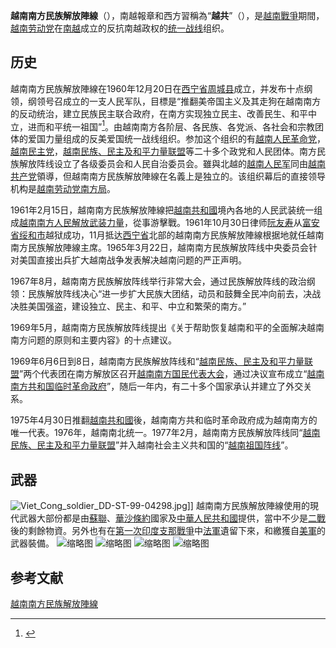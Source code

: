 {{dablink|在中文裡，「'''越共'''」一詞也是'''[[越南共產黨|越南共產黨]]'''的簡稱。}}

{{Infobox War Faction
|name=越南南方民族解放陣線<br>{{lang|vi|Mặt trận Dân tộc Giải phóng miền Nam Việt Nam}}
|war=[[越南戰爭|越南戰爭]]
|image=[[Image:FNL_Flag.svg|250px]]
|caption=越南南方民族解放陣線旗帜，于1960年开始使用<ref>{{Cite web |url=http://flagspot.net/flags/vn-vcong.html |title=National Liberation Front (Viet Cong) |accessdate=2014-10-07 |archive-date=2014-10-26 |archive-url=https://web.archive.org/web/20141026085518/https://flagspot.net/flags/vn-vcong.html |dead-url=yes }}</ref>
|active=1954年－1976年
|ideology= [[共产主义|共产主义]]<br>[[马克思列宁主义|马克思列宁主义]]<br>[[胡志明思想|胡志明思想]]<br>[[越南民族主义|越南民族主义]]<br>[[左翼民族主义|左翼民族主义]]<br>[[反修正主义|反修正主义]]
|leaders =
{{unbulleted list |[[阮友寿|阮友寿]]{{smaller| 主席}} |[[黄晋发|黄晋发]]{{smaller| 副主席<ref>Also general secretary.</ref>}} |[[冯文恭|冯文恭]]{{smaller| 副主席}} |[[武志公|武志公]]{{smaller| 副主席}}<ref name="Burchett">Burchett, Wilfred (1963): "[http://www.marxists.org/archive/burchett/1963/the-furtive-war/ch05.htm Liberation Front: Formation of the NLF] {{Wayback|url=http://www.marxists.org/archive/burchett/1963/the-furtive-war/ch05.htm |date=20140501053644 }}", ''The Furtive War'', International Publishers, New York.</ref>}}
{{center|'''越南南方人民解放武装力量司令'''}} {{unbulleted list |[[阮友战|阮友战]]{{smaller|（1961–1963）}}|[[陈文茶|陈文茶]]{{smaller|（1963–1967）}}|[[黄文太|黄文太]]{{smaller|（1967–1973）}} |[[陈文茶|陈文茶]]{{smaller|（1973–1975）}} }}
{{center|'''[[越南劳动党南方局|越南劳动党南方局]]书记'''}} {{unbulleted list |[[阮文灵|阮文灵]]{{smaller|（1961–1964）}} |[[阮志清|阮志清]]{{smaller|（1964–1967）}}|[[范雄|范雄]]{{smaller|（1967–1975）}}}}
{{center|'''[[越南南方共和国|越南南方共和国]]'''}} {{unbulleted list |[[阮友寿|阮友寿]]{{smaller| 顾问委员会主席（国家元首）}} |[[黄晋发|黄晋发]]{{smaller| 政府主席（总理）}} |[[阮氏萍|阮氏萍]]{{smaller| 外交部长}} |[[陈南忠|陈南忠]]{{smaller| 国防部长}}<ref name="Trung">{{cite news |title=Man in the News: Lt.-Gen. Tran Van Tra |url=http://www.osaarchivum.org/files/holdings/300/8/3/text/38-1-104.shtml |date=February 2, 1973 |deadurl=yes |archiveurl=https://web.archive.org/web/20090823065247/http://www.osaarchivum.org/files/holdings/300/8/3/text/38-1-104.shtml |archivedate=2009年8月23日 }}</ref>|[[张如磉|张如磉]]{{smaller| 司法部长<ref>{{cite web |first=Dr. Ernest |last=Bolt |publisher=[[University_of_Richmond|University of Richmond]] |url=http://facultystaff.richmond.edu/~ebolt/history398/PRG(1969-1975)TVT.html |title=Provisional Revolutionary Government of South Vietnam (1969–1975) |access-date=2014-10-07 |archive-url=https://web.archive.org/web/20141026085459/https://facultystaff.richmond.edu/~ebolt/history398/PRG(1969-1975)TVT.html |archive-date=2014-10-26 |dead-url=yes }}</ref>}} }}
|area={{flag|South Vietnam}}<br />{{flag|Republic of South Vietnam}}
|strength=
|partof=
|previous=[[越南独立同盟会|越南独立同盟会]]
|next=[[越南祖国阵线|越南祖国阵线]]
|allies= *{{flag|北越}}
*{{flag|中华人民共和国}}
*{{flag|苏联}}
|opponents=
*{{flag|South Vietnam}}
*{{flag|United States}}
*{{flagicon image|Flag of FULRO.svg}} [[被压制民族鬥爭统一战线|被压制民族鬥爭统一战线]]
*{{flag|Kingdom of Laos}}
*{{flag|Khmer Republic}}
*{{flag|Thailand}}
*{{flag|Republic of Korea}}
*{{flag|Australia}}
*{{flag|ROC}}（1967年9月曾攻擊其駐西貢大使館）
}}
'''越南南方民族解放陣線'''（{{vie|v=Mặt trận Dân tộc Giải phóng miền Nam Việt Nam|hn=𩈘陣民族解放沔南越南}}），南越報章和西方習稱為“'''越共'''”（{{lang|vi|Việt Cộng}}），是[[越南戰爭|越南戰爭]]期間，[[越南劳动党|越南劳动党]]在[[越南共和国|南越]]成立的反抗南越政权的[[统一战线|统一战线]]组织。

==历史==
越南南方民族解放陣線在1960年12月20日在[[西宁省|西宁省]][[周城县_(西宁省)|周城县]]成立，并发布十点纲领，纲领号召成立的一支人民军队，目標是“推翻美帝国主义及其走狗在越南南方的反动统治，建立民族民主联合政府，在南方实现独立民主、改善民生、和平中立，进而和平统一祖国”<ref>{{cite book|title=Contemporary world history|url=https://archive.org/details/contemporaryworl0000duik|year=2010|publisher=Wadsworth, Cengage Learning|location=Boston|isbn=9780495572718|last=Duiker|first=William J.|edition=5th ed.}}</ref>。由越南南方各阶层、各民族、各党派、各社会和宗教团体的爱国力量组成的反美爱国统一战线组织。参加这个组织的有[[越南人民革命党|越南人民革命党]]，[[越南民主党|越南民主党]]，[[越南民族、民主及和平力量联盟|越南民族、民主及和平力量联盟]]等二十多个政党和人民团体。南方民族解放阵线设立了各级委员会和人民自治委员会。雖與北越的[[越南人民军|越南人民军]]同由[[越南共产党|越南共产党]]領導，但越南南方民族解放陣線在名義上是独立的。该组织幕后的直接领导机构是[[越南劳动党南方局|越南劳动党南方局]]。

1961年2月15日，越南南方民族解放陣線把[[越南共和國|越南共和國]]境內各地的人民武装统一组成[[越南南方人民解放武装力量|越南南方人民解放武装力量]]，從事游擊戰。1961年10月30日律师[[阮友寿|阮友寿]]从[[富安省|富安省]][[绥和市|绥和市]]越狱成功，11月抵达[[西宁省|西宁省]]北部的越南南方民族解放陣線根据地就任越南南方民族解放陣線主席。1965年3月22日，越南南方民族解放阵线中央委员会针对美国直接出兵扩大越南战争发表解决越南问题的严正声明。

1967年8月，越南南方民族解放阵线举行非常大会，通过民族解放阵线的政治纲领：民族解放阵线决心“进一步扩大民族大团结，动员和鼓舞全民冲向前去，决战决胜美国强盗，建设独立、民主、和平、中立和繁荣的南方。”

1969年5月，越南南方民族解放阵线提出《关于帮助恢复越南和平的全面解决越南南方问题的原则和主要内容》的十点建议。

1969年6月6日到8日，越南南方民族解放阵线和“[[越南民族、民主及和平力量联盟|越南民族、民主及和平力量联盟]]”两个代表团在南方解放区召开[[越南南方国民代表大会|越南南方国民代表大会]]，通过决议宣布成立“[[越南南方共和国临时革命政府|越南南方共和国临时革命政府]]”，随后一年内，有二十多个国家承认并建立了外交关系。

1975年4月30日推翻[[越南共和國|越南共和國]]後，越南南方共和临时革命政府成为越南南方的唯一代表。1976年，越南南北统一。1977年2月，越南南方民族解放阵线同“[[越南民族、民主及和平力量联盟|越南民族、民主及和平力量联盟]]”并入越南社会主义共和国的“[[越南祖国阵线|越南祖国阵线]]”。

== 武器 ==
[[File:Viet_Cong_soldier_DD-ST-99-04298.jpg|thumb]]]]
越南南方民族解放陣線使用的現代武器大部份都是由[[蘇聯|蘇聯]]、[[華沙條約|華沙條約]]國家及[[中華人民共和國|中華人民共和國]]提供，當中不少是[[二戰|二戰]]後的剩餘物資。另外也有在[[第一次印度支那戰爭|第一次印度支那戰爭]]中[[法軍|法軍]]遺留下來，和繳獲自[[美軍|美軍]]的武器裝備。
[[File:Enemy_situation,_early_1964.jpg|缩略图]]
[[File:VC_carrying_POW_in_litter_DD-ST-99-04295.JPG|缩略图]]
[[File:Nlfmainforce.jpg|缩略图]]
[[File:A_Viet_Cong_soldier_crouches_in_a_bunker_with_an_SKS_rifle._-_NARA_-_530624.tif|缩略图]]

== 参考文献 ==
{{Reflist}}

{{Authority control}}
[[Category:越南南方民族解放陣線|]]